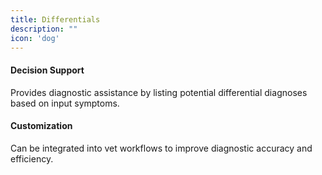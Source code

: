 ```yaml
---
title: Differentials
description: ""
icon: 'dog'
---
```


#### Decision Support
Provides diagnostic assistance by listing potential differential diagnoses based on input symptoms.
#### Customization
Can be integrated into vet workflows to improve diagnostic accuracy and efficiency.